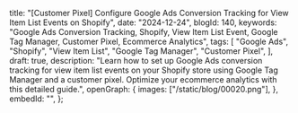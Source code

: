   title:
    "[Customer Pixel] Configure Google Ads Conversion Tracking for View Item List Events on Shopify",
  date: "2024-12-24",
  blogId: 140,
  keywords:
    "Google Ads Conversion Tracking, Shopify, View Item List Event, Google Tag Manager, Customer Pixel, Ecommerce Analytics",
  tags: [
    "Google Ads",
    "Shopify",
    "View Item List",
    "Google Tag Manager",
    "Customer Pixel",
  ],
  draft: true,
  description:
    "Learn how to set up Google Ads conversion tracking for view item list events on your Shopify store using Google Tag Manager and a customer pixel. Optimize your ecommerce analytics with this detailed guide.",
  openGraph: {
    images: ["/static/blog/00020.png"],
  },
  embedId: "",
};

<DataLayerCodeBlock fileName="view_item_list.js" />
